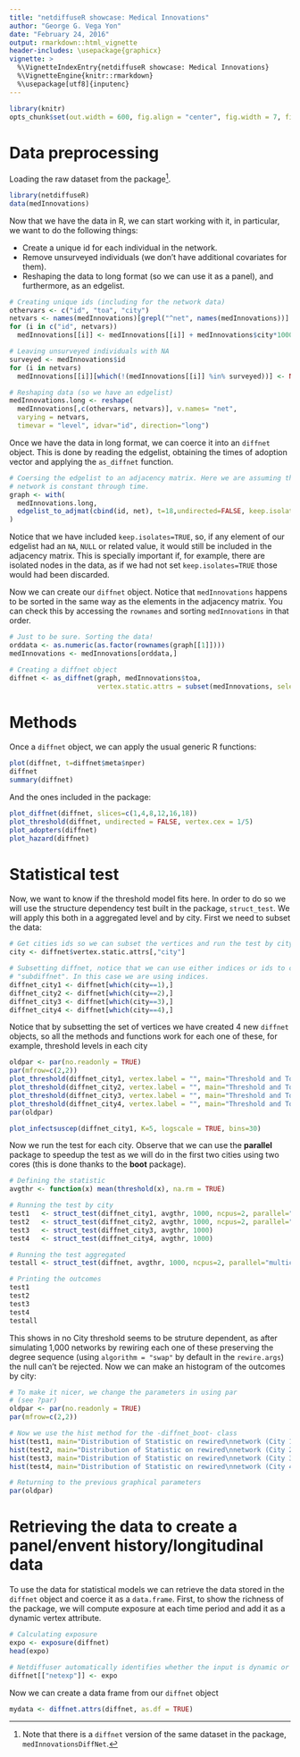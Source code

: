 ```yaml
---
title: "netdiffuseR showcase: Medical Innovations"
author: "George G. Vega Yon"
date: "February 24, 2016"
output: rmarkdown::html_vignette
header-includes: \usepackage{graphicx}
vignette: >
  %\VignetteIndexEntry{netdiffuseR showcase: Medical Innovations}
  %\VignetteEngine{knitr::rmarkdown}
  %\usepackage[utf8]{inputenc}
---
```


```r
library(knitr)
opts_chunk$set(out.width = 600, fig.align = "center", fig.width = 7, fig.height = 7) 
```

# Data preprocessing

Loading the raw dataset from the package[^diffnetdata].

[^diffnetdata]: Note that there is a `diffnet` version of the same dataset in the package, `medInnovationsDiffNet`.

```r
library(netdiffuseR)
data(medInnovations)
```

Now that we have the data in R, we can start working with it, in particular, we want to do the following things:

- Create a unique id for each individual in the network.
- Remove unsurveyed individuals (we don't have additional covariates for them).
- Reshaping the data to long format (so we can use it as a panel), and furthermore, as an edgelist.

```r
# Creating unique ids (including for the network data)
othervars <- c("id", "toa", "city")
netvars <- names(medInnovations)[grepl("^net", names(medInnovations))]
for (i in c("id", netvars))
  medInnovations[[i]] <- medInnovations[[i]] + medInnovations$city*1000

# Leaving unsurveyed individuals with NA
surveyed <- medInnovations$id
for (i in netvars)
  medInnovations[[i]][which(!(medInnovations[[i]] %in% surveyed))] <- NA

# Reshaping data (so we have an edgelist)
medInnovations.long <- reshape(
  medInnovations[,c(othervars, netvars)], v.names= "net",
  varying = netvars,
  timevar = "level", idvar="id", direction="long")
```


Once we have the data in long format, we can coerce it into an `diffnet` object. This is done by reading the edgelist, obtaining the times of adoption vector and applying the `as_diffnet` function.

```r
# Coersing the edgelist to an adjacency matrix. Here we are assuming that the
# network is constant through time.
graph <- with(
  medInnovations.long,
  edgelist_to_adjmat(cbind(id, net), t=18,undirected=FALSE, keep.isolates = TRUE)
)
```

Notice that we have included `keep.isolates=TRUE`, so, if any element of our edgelist had an `NA`, `NULL` or related value, it would still be included in the adjacency matrix. This is specially important if, for example, there are isolated nodes in the data, as if we had not set `keep.isolates=TRUE` those would had been discarded.

Now we can create our `diffnet` object. Notice that `medInnovations` happens to be sorted in the same way as the elements in the adjacency matrix. You can check this by accessing the `rownames` and sorting `medInnovations` in that order.

```r
# Just to be sure. Sorting the data!
orddata <- as.numeric(as.factor(rownames(graph[[1]])))
medInnovations <- medInnovations[orddata,]

# Creating a diffnet object
diffnet <- as_diffnet(graph, medInnovations$toa, 
                      vertex.static.attrs = subset(medInnovations, select=c(-id, -toa)))
```

# Methods

Once a `diffnet` object, we can apply the usual generic R functions:

```r
plot(diffnet, t=diffnet$meta$nper)
diffnet
summary(diffnet)
```

And the ones included in the package:

```r
plot_diffnet(diffnet, slices=c(1,4,8,12,16,18))
plot_threshold(diffnet, undirected = FALSE, vertex.cex = 1/5)
plot_adopters(diffnet)
plot_hazard(diffnet)
```

# Statistical test

Now, we want to know if the threshold model fits here. In order to do so we will use the structure dependency test built in the package, `struct_test`. We will apply this both in a aggregated level and by city. First we need to subset the data:

```r
# Get cities ids so we can subset the vertices and run the test by city.
city <- diffnet$vertex.static.attrs[,"city"]

# Subsetting diffnet, notice that we can use either indices or ids to create a
# "subdiffnet". In this case we are using indices.
diffnet_city1 <- diffnet[which(city==1),]
diffnet_city2 <- diffnet[which(city==2),]
diffnet_city3 <- diffnet[which(city==3),]
diffnet_city4 <- diffnet[which(city==4),]
```

Notice that by subsetting the set of vertices we have created 4 new `diffnet` objects, so all the methods and functions work for each one of these, for example, threshold levels in each city

```r
oldpar <- par(no.readonly = TRUE)
par(mfrow=c(2,2))
plot_threshold(diffnet_city1, vertex.label = "", main="Threshold and ToA\nin City 1")
plot_threshold(diffnet_city2, vertex.label = "", main="Threshold and ToA\nin City 2")
plot_threshold(diffnet_city3, vertex.label = "", main="Threshold and ToA\nin City 3")
plot_threshold(diffnet_city4, vertex.label = "", main="Threshold and ToA\nin City 4")
par(oldpar)
```

```r
plot_infectsuscep(diffnet_city1, K=5, logscale = TRUE, bins=30)
```


Now we run the test for each city. Observe that we can use the __parallel__ package to speedup the test as we will do in the first two cities using two cores (this is done thanks to the __boot__ package).

```r
# Defining the statistic
avgthr <- function(x) mean(threshold(x), na.rm = TRUE)

# Running the test by city
test1   <- struct_test(diffnet_city1, avgthr, 1000, ncpus=2, parallel="multicore")
test2   <- struct_test(diffnet_city2, avgthr, 1000, ncpus=2, parallel="multicore")
test3   <- struct_test(diffnet_city3, avgthr, 1000)
test4   <- struct_test(diffnet_city4, avgthr, 1000)

# Running the test aggregated
testall <- struct_test(diffnet, avgthr, 1000, ncpus=2, parallel="multicore")

# Printing the outcomes
test1
test2
test3
test4
testall
```

This shows in no City threshold seems to be struture dependent, as after simulating 1,000 networks by rewiring each one of these preserving the degree sequence (using `algorithm = "swap"` by default in the `rewire.args`) the null can't be rejected. Now we can make an histogram of the outcomes by city:

```r
# To make it nicer, we change the parameters in using par
# (see ?par)
oldpar <- par(no.readonly = TRUE)
par(mfrow=c(2,2))

# Now we use the hist method for the -diffnet_boot- class
hist(test1, main="Distribution of Statistic on rewired\nnetwork (City 1)")
hist(test2, main="Distribution of Statistic on rewired\nnetwork (City 2)")
hist(test3, main="Distribution of Statistic on rewired\nnetwork (City 3)")
hist(test4, main="Distribution of Statistic on rewired\nnetwork (City 4)")

# Returning to the previous graphical parameters
par(oldpar)
```

# Retrieving the data to create a panel/envent history/longitudinal data

To use the data for statistical models we can retrieve the data stored in the `diffnet` object and coerce it as a `data.frame`. First, to show the richness of the package, we will compute exposure at each time period and add it as a dynamic vertex attribute.

```r
# Calculating exposure
expo <- exposure(diffnet)
head(expo)

# Netdiffuser automatically identifies whether the input is dynamic or not.
diffnet[["netexp"]] <- expo
```

Now we can create a data frame from our `diffnet` object

```r
mydata <- diffnet.attrs(diffnet, as.df = TRUE)
```

